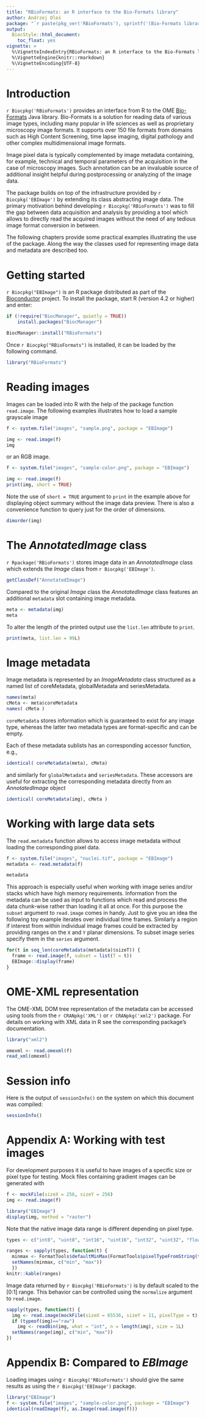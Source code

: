 ```yaml
---
title: "RBioFormats: an R interface to the Bio-Formats library"
author: Andrzej Oleś
package: "`r paste(pkg_ver('RBioFormats'), sprintf('(Bio-Formats library version: %s)', RBioFormats::BioFormats.version()))`"
output:
  BiocStyle::html_document:
    toc_float: yes
vignette: >
  %\VignetteIndexEntry{RBioFormats: an R interface to the Bio-Formats library}
  %\VignetteEngine{knitr::rmarkdown}
  %\VignetteEncoding{UTF-8}  
---
```


# Introduction

`r Biocpkg('RBioFormats')` provides an interface from R to the OME
[Bio-Formats](https://github.com/ome/bioformats) Java library. Bio-Formats is a
solution for reading data of various image types, including many popular in life
sciences as well as proprietary microscopy image formats. It supports over 150
file formats from domains such as High Content Screening, time lapse imaging,
digital pathology and other complex multidimensional image formats.

Image pixel data is typically complemented by image metadata containing, for
example, technical and temporal parameters of the acquisition in the case of
microscopy images. Such annotation can be an invaluable source of additional
insight helpful during postprocessing or analyzing of the image data.

The package builds on top of the infrastructure provided by 
`r Biocpkg('EBImage')` by extending its class abstracting image data. The
primary motivation behind developing `r Biocpkg('RBioFormats')` was to fill the
gap between data acquisition and analysis by providing a tool which allows to
directly read the acquired images without the need of any tedious image format
conversion in between.

The following chapters provide some practical examples illustrating the use of
the package. Along the way the classes used for representing image data and
metadata are described too.


# Getting started

`r Biocpkg("EBImage")` is an R package distributed as part of the
[Bioconductor](http://bioconductor.org) project. To install the package, start R
(version 4.2 or higher) and enter:

```r
if (!require("BiocManager", quietly = TRUE))
    install.packages("BiocManager")

BiocManager::install("RBioFormats")
```

Once `r Biocpkg("RBioFormats")` is installed, it can be loaded by the following
command.

```r
library("RBioFormats")
```


# Reading images

Images can be loaded into R with the help of the package function `read.image`.
The following examples illustrates how to load a sample grayscale image

```r
f <- system.file("images", "sample.png", package = "EBImage")

img <- read.image(f)
img
```

or an RGB image.

```r
f <- system.file("images", "sample-color.png", package = "EBImage")

img <- read.image(f)
print(img, short = TRUE)
```

Note the use of `short = TRUE` argument to `print` in the example above for
displaying object summary without the image data preview. There is also a
convenience function to query just for the order of dimensions.

```r
dimorder(img)
```


# The *AnnotatedImage* class

`r Rpackage('RBioFormats')` stores image data in an *AnnotatedImage* class which
extends the *Image* class from `r Biocpkg('EBImage')`.

```r
getClassDef("AnnotatedImage")
```

Compared to the original *Image* class the *AnnotatedImage* class features an
additional `metadata` slot containing image metadata.

```r
meta <- metadata(img)
meta
```

To alter the length of the printed output use the `list.len` attribute to
`print`.

```r
print(meta, list.len = 99L)
```


# Image metadata

Image metadata is represented by an *ImageMetadata* class structured as a named
list of coreMetadata, globalMetadata and seriesMetadata.

```r
names(meta)
cMeta <- meta$coreMetadata
names( cMeta )
```

`coreMetadata` stores information which is guaranteed to exist for any image
type, whereas the latter two metadata types are format-specific and can be
empty.

Each of these metadata sublists has an corresponding accessor function, e.g.,

```r
identical( coreMetadata(meta), cMeta)
```

and similarly for `globalMetadata` and `seriesMetadata`.  These accessors are
useful for extracting the corresponding metadata directly from an
*AnnotatedImage* object

```r
identical( coreMetadata(img), cMeta )
```


# Working with large data sets

The `read.metadata` function allows to access image metadata without loading the
corresponding pixel data.

```r
f <- system.file("images", "nuclei.tif", package = "EBImage")
metadata <- read.metadata(f)

metadata
```

This approach is especially useful when working with image series and/or stacks
which have high memory requirements. Information from the metadata can be used
as input to functions which read and process the data chunk-wise rather than
loading it all at once. For this purpose the `subset` argument to `read.image`
comes in handy. Just to give you an idea the following toy example iterates over
individual time frames.  Similarly a region if interest from within individual
image frames could be extracted by providing ranges on the `X` and `Y` planar
dimensions. To subset image series specify them in the `series` argument.

```r
for(t in seq_len(coreMetadata(metadata)$sizeT)) {
  frame <- read.image(f, subset = list(T = t))
  EBImage::display(frame)
}
```


# OME-XML representation

The OME-XML DOM tree representation of the metadata can be accessed using tools
from the `r CRANpkg('XML')` or `r CRANpkg('xml2')` package.  For details on
working with XML data in R see the corresponding package's documentation.

```r
library("xml2")

omexml <- read.omexml(f)
read_xml(omexml)
```


# Session info {.unnumbered}

Here is the output of `sessionInfo()` on the system on which this
document was compiled:

```r
sessionInfo()
```

# Appendix A: Working with test images {.unnumbered}

For development purposes it is useful to have images of a specific size or pixel
type for testing. Mock files containing gradient images can be generated with

```r
f <- mockFile(sizeX = 256, sizeY = 256)
img <- read.image(f)

library("EBImage")
display(img, method = "raster")
```

Note that the native image data range is different depending on pixel type.

```r
types <- c("int8", "uint8", "int16", "uint16", "int32", "uint32", "float", "double")

ranges <- sapply(types, function(t) {
  minmax <- FormatTools$defaultMinMax(FormatTools$pixelTypeFromString(t))
  setNames(minmax, c("min", "max"))
  })
knitr::kable(ranges)
```

Image data returned by `r Biocpkg('RBioFormats')` is by default scaled to the
[0:1] range. This behavior can be controlled using the `normalize` argument to
`read.image`.

```r
sapply(types, function(t) {
  img <- read.image(mockFile(sizeX = 65536, sizeY = 11, pixelType = t), normalize = FALSE)
  if (typeof(img)=="raw") 
    img <- readBin(img, what = "int", n = length(img), size = 1L)
  setNames(range(img), c("min", "max"))  
})
```

# Appendix B: Compared to *EBImage* {.unnumbered}

Loading images using `r Biocpkg('RBioFormats')` should give the same results as
using the `r Biocpkg('EBImage')` package.

```r
library("EBImage")
f <- system.file("images", "sample-color.png", package = "EBImage")
identical(readImage(f), as.Image(read.image(f)))
```
